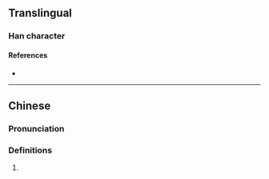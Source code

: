 {{character info/new}}
==Translingual==

===Han character===
{{Han char|rn=86|rad=火|as=14|sn=18|four=99094|canj=FFFD,XFFFD|ids=⿰火榮}}

====References====
* {{Han ref|kx=0686.111|dkj=19531|hdz=32243.170|uh=7203|ud=29187|bh=EFFC|bd=61436}}

----

==Chinese==
{{zh-forms}}

===Pronunciation===
{{zh-pron
|m=róng
|cat=
}}

===Definitions===
{{zh-hanzi}}

# {{rfdef|zh}}
